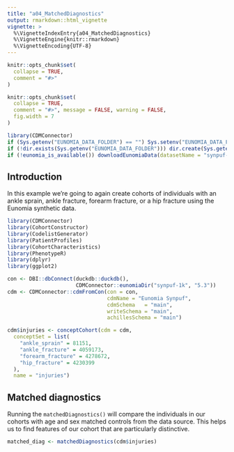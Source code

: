 ```yaml
---
title: "a04_MatchedDiagnostics"
output: rmarkdown::html_vignette
vignette: >
  %\VignetteIndexEntry{a04_MatchedDiagnostics}
  %\VignetteEngine{knitr::rmarkdown}
  %\VignetteEncoding{UTF-8}
---
```


```r
knitr::opts_chunk$set(
  collapse = TRUE,
  comment = "#>"
)
```

```r
knitr::opts_chunk$set(
  collapse = TRUE,
  comment = "#>", message = FALSE, warning = FALSE,
  fig.width = 7
)

library(CDMConnector)
if (Sys.getenv("EUNOMIA_DATA_FOLDER") == "") Sys.setenv("EUNOMIA_DATA_FOLDER" = tempdir())
if (!dir.exists(Sys.getenv("EUNOMIA_DATA_FOLDER"))) dir.create(Sys.getenv("EUNOMIA_DATA_FOLDER"))
if (!eunomia_is_available()) downloadEunomiaData(datasetName = "synpuf-1k")
```

## Introduction
In this example we're going to again create cohorts of individuals with an ankle sprain, ankle fracture, forearm fracture, or a hip fracture using the Eunomia synthetic data. 

```r
library(CDMConnector)
library(CohortConstructor)
library(CodelistGenerator)
library(PatientProfiles)
library(CohortCharacteristics)
library(PhenotypeR)
library(dplyr)
library(ggplot2)

con <- DBI::dbConnect(duckdb::duckdb(), 
                      CDMConnector::eunomiaDir("synpuf-1k", "5.3"))
cdm <- CDMConnector::cdmFromCon(con = con, 
                                cdmName = "Eunomia Synpuf",
                                cdmSchema   = "main",
                                writeSchema = "main", 
                                achillesSchema = "main")

cdm$injuries <- conceptCohort(cdm = cdm,
  conceptSet = list(
    "ankle_sprain" = 81151,
    "ankle_fracture" = 4059173,
    "forearm_fracture" = 4278672,
    "hip_fracture" = 4230399
  ),
  name = "injuries")
```

## Matched diagnostics
Running the `matchedDiagnostics()` will compare the individuals in our cohorts with age and sex matched controls from the data source. This helps us to find features of our cohort that are particularly distinctive.
```r
matched_diag <- matchedDiagnostics(cdm$injuries)
```

